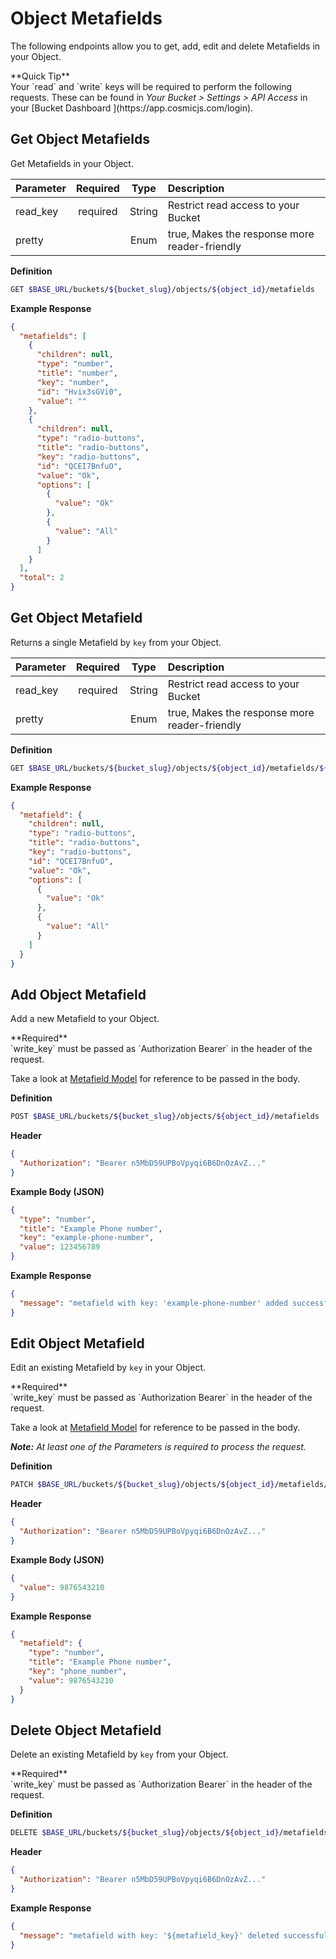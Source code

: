 
# Object Metafields

The following endpoints allow you to get, add, edit and delete Metafields in your Object.

<Callout emoji="✅">
  **Quick Tip**
  <br />
  Your `read` and `write` keys will be required to perform the following
  requests. These can be found in <i>Your Bucket > Settings > API Access</i> in
  your [Bucket Dashboard ](https://app.cosmicjs.com/login).
</Callout>

## Get Object Metafields

Get Metafields in your Object.

| Parameter | Required |  Type  | Description                                   |
| :-------- | :------: | :----: | :-------------------------------------------- |
| read_key  | required | String | Restrict read access to your Bucket           |
| pretty    |          |  Enum  | true, Makes the response more reader-friendly |

**Definition**

```bash
GET $BASE_URL/buckets/${bucket_slug}/objects/${object_id}/metafields
```

**Example Response**

```json
{
  "metafields": [
    {
      "children": null,
      "type": "number",
      "title": "number",
      "key": "number",
      "id": "Hvix3sGVi0",
      "value": ""
    },
    {
      "children": null,
      "type": "radio-buttons",
      "title": "radio-buttons",
      "key": "radio-buttons",
      "id": "QCEI7BnfuO",
      "value": "Ok",
      "options": [
        {
          "value": "Ok"
        },
        {
          "value": "All"
        }
      ]
    }
  ],
  "total": 2
}
```

## Get Object Metafield

Returns a single Metafield by `key` from your Object.

| Parameter | Required |  Type  | Description                                   |
| :-------- | :------: | :----: | :-------------------------------------------- |
| read_key  | required | String | Restrict read access to your Bucket           |
| pretty    |          |  Enum  | true, Makes the response more reader-friendly |

**Definition**

```bash
GET $BASE_URL/buckets/${bucket_slug}/objects/${object_id}/metafields/${metafield_key}
```

**Example Response**

```json
{
  "metafield": {
    "children": null,
    "type": "radio-buttons",
    "title": "radio-buttons",
    "key": "radio-buttons",
    "id": "QCEI7BnfuO",
    "value": "Ok",
    "options": [
      {
        "value": "Ok"
      },
      {
        "value": "All"
      }
    ]
  }
}
```

## Add Object Metafield

Add a new Metafield to your Object.

<Callout emoji="⚠">
  **Required**
  <br />
  `write_key` must be passed as `Authorization Bearer` in the header of the
  request.
</Callout>

Take a look at [Metafield Model](/api-reference/getting-started/metafields) for reference to be passed in the body.

**Definition**

```bash
POST $BASE_URL/buckets/${bucket_slug}/objects/${object_id}/metafields
```

**Header**

```json
{
  "Authorization": "Bearer n5MbD59UPBoVpyqi6B6DnOzAvZ..."
}
```

**Example Body (JSON)**

```json
{
  "type": "number",
  "title": "Example Phone number",
  "key": "example-phone-number",
  "value": 123456789
}
```

**Example Response**

```json
{
  "message": "metafield with key: 'example-phone-number' added successfully in object with id:'${object_id}"
}
```

## Edit Object Metafield

Edit an existing Metafield by `key` in your Object.

<Callout emoji="⚠">
  **Required**
  <br />
  `write_key` must be passed as `Authorization Bearer` in the header of the
  request.
</Callout>

Take a look at [Metafield Model](/api-reference/getting-started/metafields) for reference to be passed in the body.

_**Note:** At least one of the Parameters is required to process the request._

**Definition**

```bash
PATCH $BASE_URL/buckets/${bucket_slug}/objects/${object_id}/metafields/${metafield_key}
```

**Header**

```json
{
  "Authorization": "Bearer n5MbD59UPBoVpyqi6B6DnOzAvZ..."
}
```

**Example Body (JSON)**

```json
{
  "value": 9876543210
}
```

**Example Response**

```json
{
  "metafield": {
    "type": "number",
    "title": "Example Phone number",
    "key": "phone_number",
    "value": 9876543210
  }
}
```

## Delete Object Metafield

Delete an existing Metafield by `key` from your Object.

<Callout emoji="⚠">
  **Required**
  <br />
  `write_key` must be passed as `Authorization Bearer` in the header of the
  request.
</Callout>

**Definition**

```bash
DELETE $BASE_URL/buckets/${bucket_slug}/objects/${object_id}/metafields/${metafield_key}
```

**Header**

```json
{
  "Authorization": "Bearer n5MbD59UPBoVpyqi6B6DnOzAvZ..."
}
```

**Example Response**

```json
{
  "message": "metafield with key: '${metafield_key}' deleted successfully from object with id:'${object_id}"
}
```
